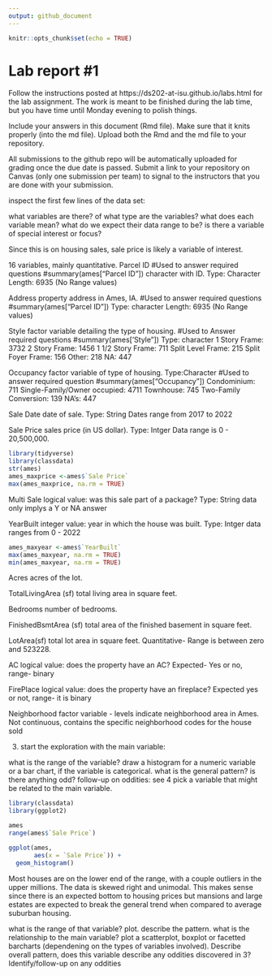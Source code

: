 ```yaml
---
output: github_document
---
```


<!-- README.md is generated from README.Rmd. Please edit the README.Rmd file -->


```r
knitr::opts_chunk$set(echo = TRUE)
```

# Lab report #1

Follow the instructions posted at https://ds202-at-isu.github.io/labs.html for the lab assignment. The work is meant to be finished during the lab time, but you have time until Monday evening to polish things.

Include your answers in this document (Rmd file). Make sure that it knits properly (into the md file). Upload both the Rmd and the md file to your repository.  

All submissions to the github repo will be automatically uploaded for grading once the due date is passed.
Submit a link to your repository on Canvas (only one submission per team) to signal to the instructors that you are done with your submission.

inspect the first few lines of the data set:

what variables are there? of what type are the variables? what does each variable mean? what do we expect their data range to be?
is there a variable of special interest or focus?

Since this is on housing sales, sale price is likely a variable of interest.

16 variables, mainly quantitative.
Parcel ID
#Used to answer required questions
#summary(ames["Parcel ID"])
character with ID.
Type: Character
Length: 6935 (No Range values)

Address
property address in Ames, IA.
#Used to answer required questions
#summary(ames["Parcel ID"])
Type: character
Length: 6935 (No Range values)

Style
factor variable detailing the type of housing.
#Used to Answer required questions
#summary(ames['Style"])
Type: character
1 Story Frame: 3732
2 Story Frame: 1456
1 1/2 Story Frame: 711
Split Level Frame: 215
Split Foyer Frame: 156
Other: 218
NA: 447

Occupancy
factor variable of type of housing.
Type:Character
#Used to answer required question
#summary(ames["Occupancy"])
Condominium: 711
Single-Family/Owner occupied: 4711
Townhouse: 745
Two-Family Conversion: 139
NA's: 447

Sale Date
date of sale.
Type: String 
Dates range from 2017 to 2022 

Sale Price
sales price (in US dollar).
Type: Intger 
Data range is 0 - 20,500,000. 
```r
library(tidyverse)
library(classdata)
str(ames)
ames_maxprice <-ames$`Sale Price`
max(ames_maxprice, na.rm = TRUE)
```
  

Multi Sale
logical value: was this sale part of a package?
Type: String 
data only implys a Y or NA answer

YearBuilt
integer value: year in which the house was built.
Type: Intger
data ranges from 0 - 2022
```r
ames_maxyear <-ames$`YearBuilt`
max(ames_maxyear, na.rm = TRUE)
min(ames_maxyear, na.rm = TRUE)
```

Acres
acres of the lot.

TotalLivingArea (sf)
total living area in square feet.

Bedrooms
number of bedrooms.

FinishedBsmtArea (sf)
total area of the finished basement in square feet.

LotArea(sf)
total lot area in square feet.
Quantitative- Range is between zero and 523228.

AC
logical value: does the property have an AC?
Expected- Yes or no, range- binary

FirePlace
logical value: does the property have an fireplace?
Expected yes or not, range- it is binary

Neighborhood
factor variable - levels indicate neighborhood area in Ames.
Not continuous, contains the specific neighborhood codes for the house sold

3. start the exploration with the main variable:

what is the range of the variable? draw a histogram for a numeric variable or a bar chart, if the variable is categorical. what is the general pattern? is there anything odd?
follow-up on oddities: see 4
pick a variable that might be related to the main variable.

```r
library(classdata)
library(ggplot2)

ames
range(ames$`Sale Price`)

ggplot(ames,
       aes(x = `Sale Price`)) +
  geom_histogram()
```
Most houses are on the lower end of the range, with a couple outliers in the upper millions. The data is skewed right and unimodal. This makes sense since there is an expected bottom to housing prices but mansions and large estates are expected to break the general trend when compared to average suburban housing.

what is the range of that variable? plot. describe the pattern.
what is the relationship to the main variable? plot a scatterplot, boxplot or facetted barcharts (dependening on the types of variables involved). Describe overall pattern, does this variable describe any oddities discovered in 3? Identify/follow-up on any oddities
